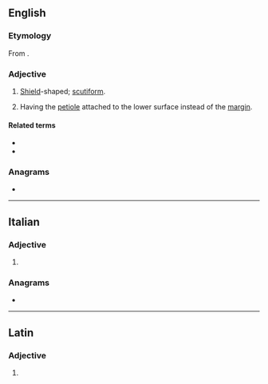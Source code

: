 ==English==

===Etymology===
From {{etyl|el|en}} {{m|el|πέλτη}}.

===Adjective===
{{en-adj}}

# [[shield|Shield]]-shaped; [[scutiform]].
# {{lb|en|botany|of leaves}} Having the [[petiole]] attached to the lower surface instead of the [[margin]].

====Related terms====
* {{l|en|peltately}}
* {{l|en|perfoliate}}

===Anagrams===
* {{anagrams|en|a=aeelptt|palette}}

----

==Italian==

===Adjective===
{{head|it|adjective form}}

# {{feminine plural of|peltato|lang=it}}

===Anagrams===
* {{l|it|palette}}

----

==Latin==

===Adjective===
{{la-adj-form|peltāte}}

# {{inflection of|peltātus||voc|m|s|lang=la}}